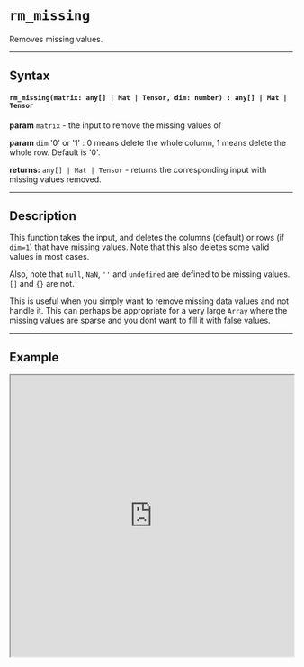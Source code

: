 
# `rm_missing`

Removes missing values.

---

## Syntax

#### `rm_missing(matrix: any[] | Mat | Tensor, dim: number) : any[] | Mat | Tensor`

**param** `matrix` - the input to remove the missing values of 

**param** `dim` '0' or '1' : 0 means delete the whole column, 1 means delete the whole row. Default is '0'.

**returns:** `any[] | Mat | Tensor` - returns the corresponding input with missing values removed.

---

## Description

This function takes the input, and deletes the columns (default) or rows (if `dim=1`) that have missing values. Note that this also deletes some valid values in most cases.

Also, note that `null`, `NaN`, `''` and `undefined` are defined to be missing values. `[]` and `{}` are not. 

This is useful when you simply want to remove missing data values and not handle it. This can perhaps be appropriate for a very large `Array` where the missing values are sparse and you dont want to fill it with false values.

---

## Example

<iframe src="https://hlab.app/s/docs/rm_missing_hbook"
    width="100%"
    height="500px"/>